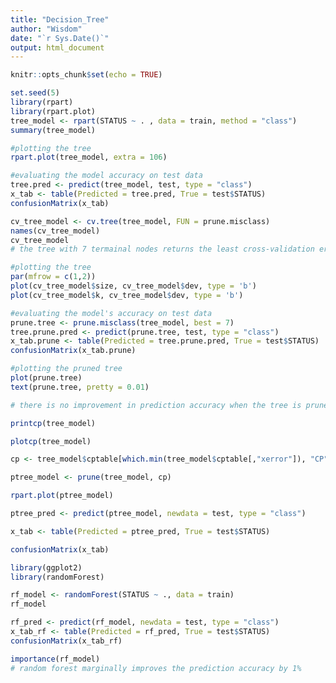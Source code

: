 ```yaml
---
title: "Decision_Tree"
author: "Wisdom"
date: "`r Sys.Date()`"
output: html_document
---
```


```r
knitr::opts_chunk$set(echo = TRUE)
```

```r
set.seed(5)
library(rpart)
library(rpart.plot)
tree_model <- rpart(STATUS ~ . , data = train, method = "class")
summary(tree_model)

#plotting the tree
rpart.plot(tree_model, extra = 106)

#evaluating the model accuracy on test data
tree.pred <- predict(tree_model, test, type = "class")
x_tab <- table(Predicted = tree.pred, True = test$STATUS)
confusionMatrix(x_tab)
```

```r
cv_tree_model <- cv.tree(tree_model, FUN = prune.misclass)
names(cv_tree_model)
cv_tree_model
# the tree with 7 termainal nodes returns the least cross-validation errors - 64

#plotting the tree
par(mfrow = c(1,2))
plot(cv_tree_model$size, cv_tree_model$dev, type = 'b')
plot(cv_tree_model$k, cv_tree_model$dev, type = 'b')

#evaluating the model's accuracy on test data
prune.tree <- prune.misclass(tree_model, best = 7)
tree.prune.pred <- predict(prune.tree, test, type = "class")
x_tab.prune <- table(Predicted = tree.prune.pred, True = test$STATUS)
confusionMatrix(x_tab.prune)

#plotting the pruned tree
plot(prune.tree)
text(prune.tree, pretty = 0.01)

# there is no improvement in prediction accuracy when the tree is pruned
```



```r
printcp(tree_model)

plotcp(tree_model)

cp <- tree_model$cptable[which.min(tree_model$cptable[,"xerror"]), "CP"]

ptree_model <- prune(tree_model, cp)

rpart.plot(ptree_model)

ptree_pred <- predict(ptree_model, newdata = test, type = "class")

x_tab <- table(Predicted = ptree_pred, True = test$STATUS)

confusionMatrix(x_tab)
```


```r
library(ggplot2)
library(randomForest)

rf_model <- randomForest(STATUS ~ ., data = train)
rf_model

rf_pred <- predict(rf_model, newdata = test, type = "class")
x_tab_rf <- table(Predicted = rf_pred, True = test$STATUS)
confusionMatrix(x_tab_rf)

importance(rf_model)
# random forest marginally improves the prediction accuracy by 1%
```







